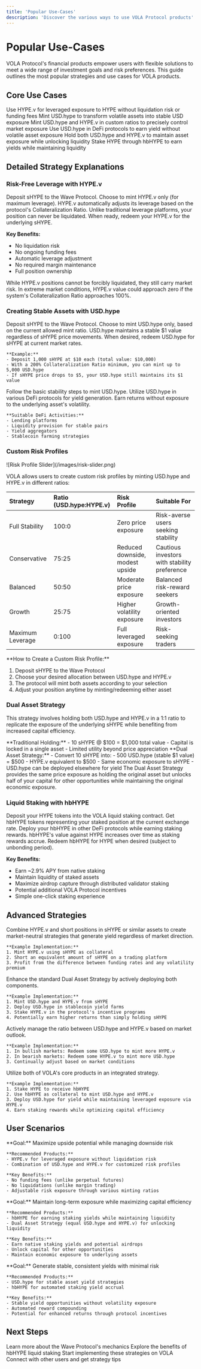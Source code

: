 ```yaml
---
title: 'Popular Use-Cases'
description: 'Discover the various ways to use VOLA Protocol products'
---
```


# Popular Use-Cases

VOLA Protocol's financial products empower users with flexible solutions to meet a wide range of investment goals and risk preferences. This guide outlines the most popular strategies and use cases for VOLA products.

## Core Use Cases

<CardGroup cols={2}>
  <Card title="Risk-Free Leverage" icon="chart-line">
    Use HYPE.v for leveraged exposure to HYPE without liquidation risk or funding fees
  </Card>
  <Card title="Stable Asset Creation" icon="dollar-sign">
    Mint USD.hype to transform volatile assets into stable USD exposure
  </Card>
  <Card title="Custom Risk Profiles" icon="sliders">
    Mint USD.hype and HYPE.v in custom ratios to precisely control market exposure
  </Card>
  <Card title="Stable Yield Farming" icon="seedling">
    Use USD.hype in DeFi protocols to earn yield without volatile asset exposure
  </Card>
  <Card title="Dual Asset Strategy" icon="layer-group">
    Hold both USD.hype and HYPE.v to maintain asset exposure while unlocking liquidity
  </Card>
  <Card title="Liquid Staking" icon="coins">
    Stake HYPE through hbHYPE to earn yields while maintaining liquidity
  </Card>
</CardGroup>

## Detailed Strategy Explanations

### Risk-Free Leverage with HYPE.v

<Steps>
  <Step title="Deposit Collateral">
    Deposit sHYPE to the Wave Protocol.
  </Step>
  <Step title="Mint HYPE.v">
    Choose to mint HYPE.v only (for maximum leverage).
  </Step>
  <Step title="Benefit from Floating Leverage">
    HYPE.v automatically adjusts its leverage based on the protocol's Collateralization Ratio.
  </Step>
  <Step title="No Liquidation Risk">
    Unlike traditional leverage platforms, your position can never be liquidated.
  </Step>
  <Step title="Exit Strategy">
    When ready, redeem your HYPE.v for the underlying sHYPE.
  </Step>
</Steps>

**Key Benefits:**
- No liquidation risk
- No ongoing funding fees
- Automatic leverage adjustment
- No required margin maintenance
- Full position ownership

<Note>
  While HYPE.v positions cannot be forcibly liquidated, they still carry market risk. In extreme market conditions, HYPE.v value could approach zero if the system's Collateralization Ratio approaches 100%.
</Note>

### Creating Stable Assets with USD.hype

<Tabs>
  <Tab title="Basic Stability">
    <Steps>
      <Step title="Deposit Collateral">
        Deposit sHYPE to the Wave Protocol.
      </Step>
      <Step title="Mint USD.hype">
        Choose to mint USD.hype only, based on the current allowed mint ratio.
      </Step>
      <Step title="Use as Stable Currency">
        USD.hype maintains a stable $1 value regardless of sHYPE price movements.
      </Step>
      <Step title="Exit When Ready">
        When desired, redeem USD.hype for sHYPE at current market rates.
      </Step>
    </Steps>
    
    **Example:**
    - Deposit 1,000 sHYPE at $10 each (total value: $10,000)
    - With a 200% Collateralization Ratio minimum, you can mint up to 5,000 USD.hype
    - If sHYPE price drops to $5, your USD.hype still maintains its $1 value
  </Tab>
  
  <Tab title="Stable Yield Farming">
    <Steps>
      <Step title="Mint USD.hype">
        Follow the basic stability steps to mint USD.hype.
      </Step>
      <Step title="Deploy in DeFi">
        Utilize USD.hype in various DeFi protocols for yield generation.
      </Step>
      <Step title="Earn Stable Yields">
        Earn returns without exposure to the underlying asset's volatility.
      </Step>
    </Steps>
    
    **Suitable DeFi Activities:**
    - Lending platforms
    - Liquidity provision for stable pairs
    - Yield aggregators
    - Stablecoin farming strategies
  </Tab>
</Tabs>

### Custom Risk Profiles

<Frame>
  ![Risk Profile Slider](/images/risk-slider.png)
</Frame>

VOLA allows users to create custom risk profiles by minting USD.hype and HYPE.v in different ratios:

| Strategy | Ratio (USD.hype:HYPE.v) | Risk Profile | Suitable For |
| :------- | :---------------------- | :----------- | :----------- |
| Full Stability | 100:0 | Zero price exposure | Risk-averse users seeking stability |
| Conservative | 75:25 | Reduced downside, modest upside | Cautious investors with stability preference |
| Balanced | 50:50 | Moderate price exposure | Balanced risk-reward seekers |
| Growth | 25:75 | Higher volatility exposure | Growth-oriented investors |
| Maximum Leverage | 0:100 | Full leveraged exposure | Risk-seeking traders |

<Card>
  **How to Create a Custom Risk Profile:**
  
  1. Deposit sHYPE to the Wave Protocol
  2. Choose your desired allocation between USD.hype and HYPE.v
  3. The protocol will mint both assets according to your selection
  4. Adjust your position anytime by minting/redeeming either asset
</Card>

### Dual Asset Strategy

This strategy involves holding both USD.hype and HYPE.v in a 1:1 ratio to replicate the exposure of the underlying sHYPE while benefiting from increased capital efficiency.

<Columns>
  <Column>
    **Traditional Holding:**
    - 10 sHYPE @ $100 = $1,000 total value
    - Capital is locked in a single asset
    - Limited utility beyond price appreciation
  </Column>
  <Column>
    **Dual Asset Strategy:**
    - Convert 10 sHYPE into:
      - 500 USD.hype (stable $1 value) = $500
      - HYPE.v equivalent to $500
    - Same economic exposure to sHYPE
    - USD.hype can be deployed elsewhere for yield
  </Column>
</Columns>

<Note>
  The Dual Asset Strategy provides the same price exposure as holding the original asset but unlocks half of your capital for other opportunities while maintaining the original economic exposure.
</Note>

### Liquid Staking with hbHYPE

<Steps>
  <Step title="Stake HYPE">
    Deposit your HYPE tokens into the VOLA liquid staking contract.
  </Step>
  <Step title="Receive hbHYPE">
    Get hbHYPE tokens representing your staked position at the current exchange rate.
  </Step>
  <Step title="Use hbHYPE in DeFi">
    Deploy your hbHYPE in other DeFi protocols while earning staking rewards.
  </Step>
  <Step title="Benefit from Appreciation">
    hbHYPE's value against HYPE increases over time as staking rewards accrue.
  </Step>
  <Step title="Unstake When Ready">
    Redeem hbHYPE for HYPE when desired (subject to unbonding period).
  </Step>
</Steps>

**Key Benefits:**
- Earn ~2.9% APY from native staking
- Maintain liquidity of staked assets
- Maximize airdrop capture through distributed validator staking
- Potential additional VOLA Protocol incentives
- Simple one-click staking experience

## Advanced Strategies

<AccordionGroup>
  <Accordion title="Delta-Neutral Strategies">
    Combine HYPE.v and short positions in sHYPE or similar assets to create market-neutral strategies that generate yield regardless of market direction.
    
    **Example Implementation:**
    1. Mint HYPE.v using sHYPE as collateral
    2. Short an equivalent amount of sHYPE on a trading platform
    3. Profit from the difference between funding rates and any volatility premium
  </Accordion>
  
  <Accordion title="Dual Investment with Yield Boost">
    Enhance the standard Dual Asset Strategy by actively deploying both components.
    
    **Example Implementation:**
    1. Mint USD.hype and HYPE.v from sHYPE
    2. Deploy USD.hype in stablecoin yield farms
    3. Stake HYPE.v in the protocol's incentive programs
    4. Potentially earn higher returns than simply holding sHYPE
  </Accordion>
  
  <Accordion title="Dynamic Ratio Adjustment">
    Actively manage the ratio between USD.hype and HYPE.v based on market outlook.
    
    **Example Implementation:**
    1. In bullish markets: Redeem some USD.hype to mint more HYPE.v
    2. In bearish markets: Redeem some HYPE.v to mint more USD.hype
    3. Continually adjust based on market conditions
  </Accordion>
  
  <Accordion title="Combined Liquid Staking and Volatility Separation">
    Utilize both of VOLA's core products in an integrated strategy.
    
    **Example Implementation:**
    1. Stake HYPE to receive hbHYPE
    2. Use hbHYPE as collateral to mint USD.hype and HYPE.v
    3. Deploy USD.hype for yield while maintaining leveraged exposure via HYPE.v
    4. Earn staking rewards while optimizing capital efficiency
  </Accordion>
</AccordionGroup>

## User Scenarios

<Tabs>
  <Tab title="For Traders">
    **Goal:** Maximize upside potential while managing downside risk
    
    **Recommended Products:**
    - HYPE.v for leveraged exposure without liquidation risk
    - Combination of USD.hype and HYPE.v for customized risk profiles
    
    **Key Benefits:**
    - No funding fees (unlike perpetual futures)
    - No liquidations (unlike margin trading)
    - Adjustable risk exposure through various minting ratios
  </Tab>
  
  <Tab title="For Holders">
    **Goal:** Maintain long-term exposure while maximizing capital efficiency
    
    **Recommended Products:**
    - hbHYPE for earning staking yields while maintaining liquidity
    - Dual Asset Strategy (equal USD.hype and HYPE.v) for unlocking liquidity
    
    **Key Benefits:**
    - Earn native staking yields and potential airdrops
    - Unlock capital for other opportunities
    - Maintain economic exposure to underlying assets
  </Tab>
  
  <Tab title="For Yield Seekers">
    **Goal:** Generate stable, consistent yields with minimal risk
    
    **Recommended Products:**
    - USD.hype for stable asset yield strategies
    - hbHYPE for automated staking yield accrual
    
    **Key Benefits:**
    - Stable yield opportunities without volatility exposure
    - Automated reward compounding
    - Potential for enhanced returns through protocol incentives
  </Tab>
</Tabs>

## Next Steps

<CardGroup cols={2}>
  <Card title="Explore Volatility Separation" icon="wave-sine" href="/volatility-separation/overview">
    Learn more about the Wave Protocol's mechanics
  </Card>
  <Card title="Discover Liquid Staking" icon="coins" href="/liquid-staking/overview">
    Explore the benefits of hbHYPE liquid staking
  </Card>
  <Card title="Launch App" icon="rocket" href="https://app.vola.finance">
    Start implementing these strategies on VOLA
  </Card>
  <Card title="Join Community" icon="users" href="https://discord.gg/volaprotocol">
    Connect with other users and get strategy tips
  </Card>
</CardGroup> 